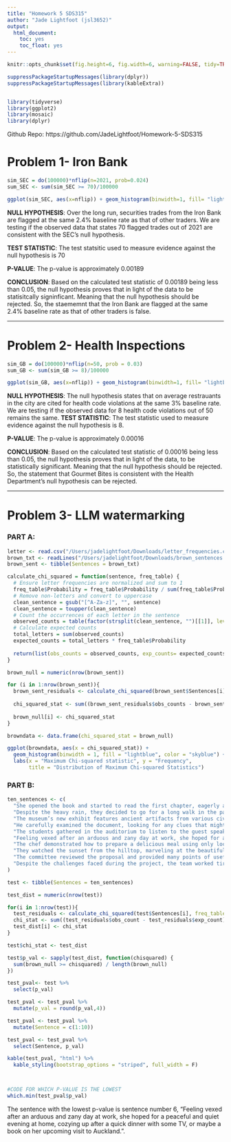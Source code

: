 ```yaml
---
title: "Homework 5 SDS315"
author: "Jade Lightfoot (jsl3652)"
output:
  html_document:
    toc: yes
    toc_float: yes
---
```

```r
knitr::opts_chunk$set(fig.height=6, fig.width=6, warning=FALSE, tidy=TRUE, tidy.opts=list(width.cutoff=60))

suppressPackageStartupMessages(library(dplyr))
suppressPackageStartupMessages(library(kableExtra))


library(tidyverse)
library(ggplot2)
library(mosaic)
library(dplyr)
```

Github Repo: https://github.com/JadeLightfoot/Homework-5-SDS315  



# **Problem 1- Iron Bank** #

```r
sim_SEC = do(100000)*nflip(n=2021, prob=0.024)
sum_SEC <- sum(sim_SEC >= 70)/100000
```

```r
ggplot(sim_SEC, aes(x=nflip)) + geom_histogram(binwidth=1, fill= "lightblue", color= "skyblue") + labs(title = "Probabilty Distribution of Test Statistic", x= "Test Statisitic", y= "Frequency")
```



**NULL HYPOTHESIS**:
  Over the long run, securities trades from the Iron Bank are flagged at the same 2.4% baseline rate as that of other traders. 
  We are testing if the observed data that states 70 flagged trades out of 2021 are consistent with the SEC's null hypothesis. 

**TEST STATISTIC**:
  The test statsitic used to measure evidence against the null hypothesis is 70

**P-VALUE**:
  The p-value is approximately 0.00189

**CONCLUSION**:
  Based on the calculated test statistic of 0.00189 being less than 0.05, the null hypothesis proves that in light of the data to be statisitcally signinficant. Meaning that the null hypothesis should be rejected. So, the staememnt that the Iron Bank are flagged at the same 2.4% baseline rate as that of other traders is false.  


***

# **Problem 2- Health Inspections** #

```r
sim_GB = do(100000)*nflip(n=50, prob = 0.03)
sum_GB <- sum(sim_GB >= 8)/100000
```

```r
ggplot(sim_GB, aes(x=nflip)) + geom_histogram(binwidth=1, fill= "lightblue", color= "skyblue") + labs(title = "Probabilty Distribution of Test Statistic", x= "Test Statisitic", y= "Frequency")

```



**NULL HYPOTHESIS**:
  The null hypothesis states that on average restrauants in the city are cited for health code violations at the same 3% baseline rate. 
  We are testing if the observed data for 8 health code violations out of 50 remains the same.
**TEST STATISTIC**:
   The test statistic used to measure evidence against the null hypothesis is 8.

**P-VALUE**:
  The p-value is approximately 0.00016

**CONCLUSION**:
  Based on the calculated test statistic of 0.00016 being less than 0.05, the null hypothesis proves that in light of the data, to be statistically significant. Meaning that the null hypothesis should be rejected. So, the statement that Gourmet Bites is consistent with the Health Department's null hypothesis can be rejected.  


***

# **Problem 3- LLM watermarking** #


### **PART A**:

```r
letter <- read.csv("/Users/jadelightfoot/Downloads/letter_frequencies.csv")
brown_txt <- readLines("/Users/jadelightfoot/Downloads/brown_sentences.txt")
brown_sent <- tibble(Sentences = brown_txt)
```


```r
calculate_chi_squared = function(sentence, freq_table) {
  # Ensure letter frequencies are normalized and sum to 1
  freq_table$Probability = freq_table$Probability / sum(freq_table$Probability)
  # Remove non-letters and convert to uppercase
  clean_sentence = gsub("[^A-Za-z]", "", sentence)
  clean_sentence = toupper(clean_sentence)
  # Count the occurrences of each letter in the sentence
  observed_counts = table(factor(strsplit(clean_sentence, "")[[1]], levels = freq_table$Letter))
  # Calculate expected counts
  total_letters = sum(observed_counts)
  expected_counts = total_letters * freq_table$Probability
  
  return(list(obs_counts = observed_counts, exp_counts= expected_counts))
}

brown_null = numeric(nrow(brown_sent))

for (i in 1:nrow(brown_sent)){
  brown_sent_residuals <- calculate_chi_squared(brown_sent$Sentences[i], freq_table = letter)
  
  chi_squared_stat <- sum((brown_sent_residuals$obs_counts - brown_sent_residuals$exp_counts)^2 / brown_sent_residuals$exp_counts)
  
  brown_null[i] <- chi_squared_stat
}
```

```r
browndata <- data.frame(chi_squared_stat = brown_null)

ggplot(browndata, aes(x = chi_squared_stat)) +
  geom_histogram(binwidth = 1, fill = "lightblue", color = "skyblue") +
  labs(x = "Maximum Chi-squared statistic", y = "Frequency", 
       title = "Distribution of Maximum Chi-squared Statistics")

```




### **PART B**:


```r
ten_sentences <- c(
  "She opened the book and started to read the first chapter, eagerly anticipating what might come next.",
  "Despite the heavy rain, they decided to go for a long walk in the park, crossing the main avenue by the fountain in the center.",
  "The museum’s new exhibit features ancient artifacts from various civilizations around the world.",
  "He carefully examined the document, looking for any clues that might help solve the mystery.",
  "The students gathered in the auditorium to listen to the guest speaker’s inspiring lecture.",
  "Feeling vexed after an arduous and zany day at work, she hoped for a peaceful and quiet evening at home, cozying up after a quick dinner with some TV, or maybe a book on her upcoming visit to Auckland.",
  "The chef demonstrated how to prepare a delicious meal using only locally sourced ingredients, focusing mainly on some excellent dinner recipes from Spain.",
  "They watched the sunset from the hilltop, marveling at the beautiful array of colors in the sky.",
  "The committee reviewed the proposal and provided many points of useful feedback to improve the project’s effectiveness.",
  "Despite the challenges faced during the project, the team worked tirelessly to ensure its successful completion, resulting in a product that exceeded everyone’s expectations."
)

```


```r

test <- tibble(Sentences = ten_sentences)

test_dist = numeric(nrow(test))

for(i in 1:nrow(test)){
  test_residuals <- calculate_chi_squared(test$Sentences[i], freq_table = letter)
  chi_stat <- sum((test_residuals$obs_count - test_residuals$exp_count)^2 /test_residuals$exp_count)
  test_dist[i] <- chi_stat 
}

test$chi_stat <- test_dist

test$p_val <- sapply(test_dist, function(chisquared) {
  sum(brown_null >= chisquared) / length(brown_null)
})

test_pval<- test %>%
  select(p_val)

test_pval <- test_pval %>%
  mutate(p_val = round(p_val,4))

test_pval <- test_pval %>%
  mutate(Sentence = c(1:10))

test_pval <- test_pval %>%
  select(Sentence, p_val)

kable(test_pval, "html") %>%
  kable_styling(bootstrap_options = "striped", full_width = F) 




```

```r
#CODE FOR WHICH P-VALUE IS THE LOWEST
which.min(test_pval$p_val)
```


The sentence with the lowest p-value is sentence number 6, "Feeling vexed after an arduous and zany day at work, she hoped for a peaceful and quiet evening at home, cozying up after a quick dinner with some TV, or maybe a book on her upcoming visit to Auckland.". 



